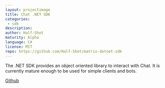 ```yaml
---
layout: projectimage
title: Chat .NET SDK
categories: 
 - sdk
description: 
author: Half-Shot
maturity: Alpha
language: C#
license: MIT
repo: https://github.com/Half-Shot/matrix-dotnet-sdk
---
```


The .NET SDK provides an object oriented library to interact with Chat. It is currently mature enough to be used for simple clients and bots.

[Github](https://github.com/Half-Shot/matrix-dotnet-sdk)


